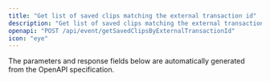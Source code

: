 ```yaml
---
title: "Get list of saved clips matching the external transaction id"
description: "Get list of saved clips matching the external transaction id"
openapi: "POST /api/event/getSavedClipsByExternalTransactionId"
icon: "eye"
---
```


<Note>
The parameters and response fields below are automatically generated from the OpenAPI specification.
</Note>
